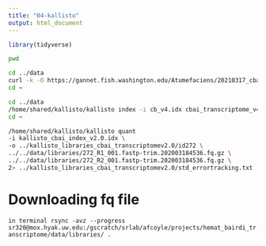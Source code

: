 ```yaml
---
title: "04-kallisto"
output: html_document
---
```


```r
library(tidyverse)
```


```bash
pwd
```

```bash
cd ../data
curl -k -O https://gannet.fish.washington.edu/Atumefaciens/20210317_cbai_trinity_RNAseq_transcriptome-v4.0/cbai_transcriptome_v4.0.fasta_trinity_out_dir/cbai_transcriptome_v4.0.fasta
cd ~
```


```bash
cd ../data
/home/shared/kallisto/kallisto index -i cb_v4.idx cbai_transcriptome_v4.0.fasta
cd ~
```



```bash
/home/shared/kallisto/kallisto quant
-i kallisto_cbai_index_v2.0.idx \
-o ../kallisto_libraries_cbai_transcriptomev2.0/id272 \
../../data/libraries/272_R1_001.fastp-trim.202003184536.fq.gz \
../../data/libraries/272_R2_001.fastp-trim.202003184536.fq.gz \
2> ../kallisto_libraries_cbai_transcriptomev2.0/std_errortracking.txt
```


# Downloading fq file

``` in terminal
rsync -avz --progress sr320@mox.hyak.uw.edu:/gscratch/srlab/afcoyle/projects/hemat_bairdi_transcriptome/data/libraries/ . 
```

